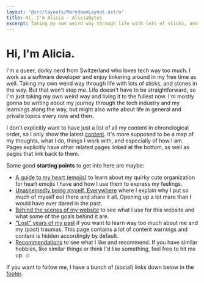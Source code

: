 ```yaml
---
layout: '@src/layouts/MarkdownLayout.astro'
title: Hi, I'm Alicia - AliciaBytes
excerpt: Taking my own weird way through life with lots of sticks, and stones in the way.
---
```



# Hi, I'm Alicia.

I'm a queer, dorky nerd from Switzerland who loves tech way too much. I work as a software developer and enjoy tinkering around in my free time as well. Taking my own weird way through life with lots of sticks, and stones in the way. But that won't stop me. Life doesn't have to be straightforward, so I'm just taking my own weird way and living it to the fullest now. I'm mostly gonna be writing about my journey through the tech industry and my learnings along the way, but might also write about life in general and private topics every now and then.

I don't explicitly want to have just a list of all my content in chronological order, so I only show the latest [content](/content). It's more supposed to be a map of my thoughts, what I do, things I work with, and especially of how I am. Pages explicitly have other related pages linked at the bottom, as well as pages that link back to them.

Some good **starting points** to get into here are maybe:

- [A guide to my heart (emojis)](/a-guide-to-alicias-heart-emojis/) to learn about my quirky cute organization for heart emojis I have and how I use them to express my feelings.
- [Unashemedly being myself. Everywhere](/unashamedly-being-myself-everywhere/) where I explain why I put so much of myself out there and share it all. Opening up a lot mare than I would have ever dared in the past.
- [Behind the scenes of my website](/behind-the-scenes-of-my-website/) to see what I use for this website and what some of the goals behind it are.
- ["Lost" years of my past](/lost-years-of-my-past/) if you want to learn way too much about me and my (past) traumas. This page contains a lot of content warnings and content is hidden accordingly by default.
- [Recommendations](/recommendations/) to see what I like and recommend. If you have similar hobbies, like similar things or think I'd like something, feel free to hit me up. ☺️

If you want to follow me, I have a bunch of (social) links down below in the [footer](#footer).

<CollectionList collection="content" limit={10} />
